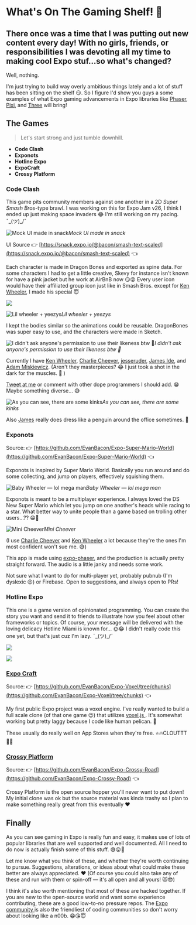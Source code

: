 # What's On The Gaming Shelf! 👾


## There once was a time that I was putting out new content every day! With no girls, friends, or responsibilities I was devoting all my time to making cool Expo stuf…so what's changed?

Well, nothing.

I'm just trying to build way overly ambitious things lately and a lot of stuff has been sitting on the shelf 😏. So I figure I'd show you guys a some examples of what Expo gaming advancements in Expo libraries like [Phaser](http://phaser.io), [Pixi](http://pixijs.io/), and [Three](http://threejs.org/) will bring!

## The Games

> Let's start strong and just tumble downhill.

- **Code Clash**
- **Exponots**
- **Hotline Expo**
- **ExpoCraft**
- **Crossy Platform**

### Code Clash

This game pits community members against one another in a 2D _Super Smash Bros_-type brawl. I was working on this for Expo Jam v26, I think I ended up just making space invaders 😂 I'm still working on my pacing. ¯\_(ツ)\_/¯

![Mock UI made in snack](./images/1sST6-lohbeUH3cfFONVMiw.png)_Mock UI made in snack_

UI Source 👉 [https://snack.expo.io/@bacon/smash-text-scaled](https://snack.expo.io/@bacon/smash-text-scaled) 👈

Each character is made in Dragon Bones and exported as spine data. For some characters I had to get a little creative, Skevy for instance isn't known for have a pink jacket but he work at AirBnB now 😏😝 Every user icon would have their affiliated group icon just like in Smash Bros. except for [Ken Wheeler](https://twitter.com/ken_wheeler), I made his special 😇

![](./images/18Aq3vtj7GGeNOC7PPqvicA.png)

![Lil wheeler + yeezys](./images/1S5_34Z-o_x7QKHgcV8wTvA.gif)_Lil wheeler + yeezys_

I kept the bodies similar so the animations could be reusable. DragonBones was super easy to use, and the characters were made in Sketch.

![I didn't ask anyone's permission to use their likeness btw 🤷‍](./images/11PfCoPVqiAmAZb5cR3gohw.png)_I didn't ask anyone's permission to use their likeness btw 🤷‍_

Currently I have [Ken Wheeler](https://twitter.com/ken_wheeler), [Charlie Cheever](https://twitter.com/ccheever), [jesseruder](https://twitter.com/jessekruder), [James Ide](https://twitter.com/JI), and [Adam Miskiewicz](https://twitter.com/skevy). (Aren't they masterpieces? 😂 I just took a shot in the dark for the muscles. 💪 )

[Tweet at me](https://twitter.com/baconbrix) or comment with other dope programmers I should add. 😁 Maybe something diverse… 😅

![As you can see, there are some kinks](./images/1w36EXcKcSgCWDGxNHv4G7w.gif)_As you can see, there are some kinks_

Also [James](https://twitter.com/JI) really does dress like a penguin around the office sometimes. 🐧

### Exponots

Source: 👉 [https://github.com/EvanBacon/Expo-Super-Mario-World](https://github.com/EvanBacon/Expo-Super-Mario-World) 👈

Exponots is inspired by Super Mario World. Basically you run around and do some collecting, and jump on players, effectively squishing them.

![Baby Wheeler — lol mega man](./images/1W1PCjnSmW7-Nbw8rh0ZRdg.gif)_Baby Wheeler — lol mega man_

Exponots is meant to be a multiplayer experience. I always loved the DS New Super Mario which let you jump on one another's heads while racing to a star. What better way to unite people than a game based on trolling other users…?? 😁🤷‍

![Mini Cheever](./images/1dAwjn7K40CXOJCYdxNXxqQ.gif)_Mini Cheever_

(I use [Charlie Cheever](https://twitter.com/ccheever) and [Ken Wheeler](https://twitter.com/ken_wheeler) a lot because they're the ones I'm most confident won't sue me. 😅)

This app is made using [expo-phaser](https://github.com/expo/expo-phaser), and the production is actually pretty straight forward. The audio is a little janky and needs some work.

Not sure what I want to do for multi-player yet, probably pubnub (I'm dyslexic 😉) or Firebase. Open to suggestions, and always open to PRs!

### Hotline Expo

This one is a game version of opinionated programming. You can create the story you want and send it to friends to illustrate how you feel about other frameworks or topics. Of course, your message will be delivered with the loving delicacy Hotline Miami is known for… 🌞😂 I didn't really code this one yet, but that's just cuz I'm lazy. ¯\_(ツ)\_/¯

![](./images/1wQUvXFc--JVjQItGs18Hlw.png)

![](./images/1SeapSwcxaQ4uUuX_oNiVeA.png)

### [Expo Craft](https://github.com/EvanBacon/Expo-Voxel/tree/chunks)

Source: 👉 [https://github.com/EvanBacon/Expo-Voxel/tree/chunks](https://github.com/EvanBacon/Expo-Voxel/tree/chunks) 👈

My first public Expo project was a voxel engine. I've really wanted to build a full scale clone (of that one game 😉) that utilizes [voxel.js ](http://voxeljs.com/). It's somewhat working but pretty laggy because I code like human pelican. 🦆

These usually do really well on App Stores when they're free. ⭐🔥CLOUTTT 💙👾

### [Crossy Platform](https://github.com/EvanBacon/Expo-Crossy-Road)

Source: 👉 [https://github.com/EvanBacon/Expo-Crossy-Road](https://github.com/EvanBacon/Expo-Crossy-Road) 👈

Crossy Platform is the open source hopper you'll never want to put down! My initial clone was ok but the source material was kinda trashy so I plan to make something really great from this eventually ❤

## Finally

As you can see gaming in Expo is really fun and easy, it makes use of lots of popular libraries that are well supported and well documented. All I need to do now is actually finish some of this stuff. 😅😝😬

Let me know what you think of these, and whether they're worth continuing to pursue. Suggestions, alterations, or ideas about what could make these better are always appreciated. ❤️ (Of course you could also take any of these and run with them or spin-off — it's all open and all yours! 😻😎)

I think it's also worth mentioning that most of these are hacked together. If you are new to the open-source world and want some experience contributing, these are a good low-to-no pressure repos. The [Expo community ](http://slack.expo.io)is also the friendliest of coding communities so don't worry about looking like a n00b. 😁😘😇

<Thanks />
